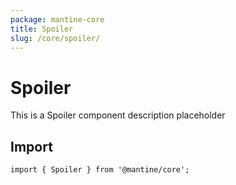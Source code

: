 ```yaml
---
package: mantine-core
title: Spoiler
slug: /core/spoiler/
---
```



# Spoiler

This is a Spoiler component description placeholder

<PageHeader
  source="mantine-core/src/Spoiler/Spoiler.tsx"
  docs="core/Spoiler.mdx"
  package="@mantine/core"
/>

## Import

```tsx
import { Spoiler } from '@mantine/core';
```

<PropsTable component="Spoiler" />
